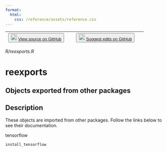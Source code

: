 ```yaml
---
format:
  html:
    css: /reference/assets/reference.css
---
```


| <button class="button"> ![](/reference/assets/GitHub-Mark-32px.png){width="20"} [View source on GitHub](https://github.com/rstudio/tfhub//blob/main/R/reexports.R) </button> | <button class="button"> ![](/reference/assets/GitHub-Mark-32px.png){width="20"} [Suggest edits on GitHub](https://github.com/rstudio/tfhub//edit/main/R/reexports.R) </button> |
|:------------------------------:|:--------------------------------------:|

*R/reexports.R*

# reexports

## Objects exported from other packages

## Description

These objects are imported from other packages. Follow the links below to see their documentation. 

  

tensorflow

`install_tensorflow`










